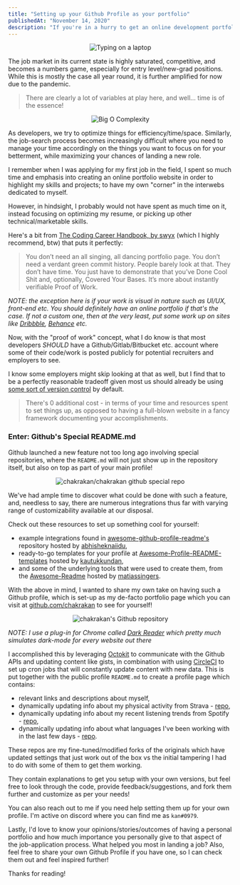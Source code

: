 ```yaml
---
title: "Setting up your Github Profile as your portfolio"
publishedAt: "November 14, 2020"
description: "If you're in a hurry to get an online development portfolio setup without the hassle of building a dedicated website to highlight your projects, this is ones for you!"
---
```


<p align="center">
  <Image
    alt="Typing on a laptop"
    src="https://images.unsplash.com/photo-1486312338219-ce68d2c6f44d?ixlib=rb-1.2.1&ixid=MnwxMjA3fDB8MHxwaG90by1wYWdlfHx8fGVufDB8fHx8&auto=format&fit=crop&w=600&q=80"
    width={700}
    height={400}
    placeholder="blur"
    blurDataURL="https://images.unsplash.com/photo-1486312338219-ce68d2c6f44d?ixlib=rb-1.2.1&ixid=MnwxMjA3fDB8MHxwaG90by1wYWdlfHx8fGVufDB8fHx8&auto=format&fit=crop&w=600&q=80"
  />
</p>

The job market in its current state is highly saturated, competitive, and becomes a numbers game, especially for entry level/new-grad positions. While this is mostly the case all year round, it is further amplified for now due to the pandemic.

> There are clearly a lot of variables at play here, and well... time is of the essence!

<p align="center">
  <Image
    alt="Big O Complexity"
    src="https://victoria.dev/blog/a-coffee-break-introduction-to-time-complexity-of-algorithms/graph.png"
    width={450}
    height={400}
    placeholder="blur"
    blurDataURL="https://victoria.dev/blog/a-coffee-break-introduction-to-time-complexity-of-algorithms/graph.png"
  />
</p>

As developers, we try to optimize things for efficiency/time/space. Similarly, the job-search process becomes increasingly difficult where you need to manage your time accordingly on the things you want to focus on for your betterment, while maximizing your chances of landing a new role.

I remember when I was applying for my first job in the field, I spent so much time and emphasis into creating an online portfolio website in order to highlight my skills and projects; to have my own "corner" in the interwebs dedicated to myself.

However, in hindsight, I probably would not have spent as much time on it, instead focusing on optimizing my resume, or picking up other technical/marketable skills.

Here's a bit from [The Coding Career Handbook, by swyx](https://www.learninpublic.org/) (which I highly recommend, btw) that puts it perfectly:

> You don’t need an all singing, all dancing portfolio page. You don’t need a verdant green commit history. People barely look at that. They don’t have time. You just have to demonstrate that you’ve Done Cool Shit and, optionally, Covered Your Bases. It’s more about instantly verifiable Proof of Work.

_NOTE: the exception here is if your work is visual in nature such as UI/UX, front-end etc. You should definitely have an online portfolio if that's the case. If not a custom one, then at the very least, put some work up on sites like [Dribbble](https://dribbble.com/), [Behance](https://www.behance.net/) etc._

Now, with the "proof of work" concept, what I do know is that most developers _SHOULD_ have a Github/Gitlab/Bitbucket etc. account where some of their code/work is posted publicly for potential recruiters and employers to see.

I know some employers might skip looking at that as well, but I find that to be a perfectly reasonable tradeoff given most us should already be using [some sort of version control](https://www.anishathalye.com/2015/08/19/git-remote-dropbox/) by default.

> There's 0 additional cost - in terms of your time and resources spent to set things up, as opposed to having a full-blown website in a fancy framework documenting your accomplishments.

### Enter: Github's Special README.md

Github launched a new feature not too long ago involving special repositories, where the `README.md` will not just show up in the repository itself, but also on top as part of your main profile!

<p align="center">
  <Image
    alt="chakrakan/chakrakan github special repo"
    src="https://dev-to-uploads.s3.amazonaws.com/i/vwv2kjivuwwzs3mb8b55.PNG"
    width={300}
    height={150}
    placeholder="blur"
    blurDataURL="https://dev-to-uploads.s3.amazonaws.com/i/vwv2kjivuwwzs3mb8b55.PNG"
  />
</p>

We've had ample time to discover what could be done with such a feature, and, needless to say, there are numerous integrations thus far with varying range of customizability available at our disposal.

Check out these resources to set up something cool for yourself:

- example integrations found in [awesome-github-profile-readme's](https://github.com/abhisheknaiidu/awesome-github-profile-readme) repository hosted by [abhisheknaiidu](https://github.com/abhisheknaiidu),
- ready-to-go templates for your profile at [Awesome-Profile-README-templates](https://github.com/kautukkundan/Awesome-Profile-README-templates) hosted by [kautukkundan](https://github.com/kautukkundan),
- and some of the underlying tools that were used to create them, from the [Awesome-Readme](https://github.com/matiassingers/awesome-readme) hosted by [matiassingers](https://github.com/matiassingers).

With the above in mind, I wanted to share my own take on having such a Github profile, which is set-up as my de-facto portfolio page which you can visit at [github.com/chakrakan](github.com/chakrakan) to see for yourself!

<p align="center">
  <Image
    alt="chakrakan's Github repository"
    src="https://dev-to-uploads.s3.amazonaws.com/i/7uvn7i3jw1318i9ome8o.gif"
    width={700}
    height={350}
    placeholder="blur"
    blurDataURL="https://dev-to-uploads.s3.amazonaws.com/i/7uvn7i3jw1318i9ome8o.gif"
  />
</p>

_NOTE: I use a plug-in for Chrome called [Dark Reader](https://darkreader.org/) which pretty much simulates dark-mode for every website out there_

I accomplished this by leveraging [Octokit](https://developer.github.com/v3/libraries/) to communicate with the Github APIs and updating content like gists, in combination with using [CircleCI](https://circleci.com/) to set up cron jobs that will constantly update content with new data. This is put together with the public profile `README.md` to create a profile page which contains:

- relevant links and descriptions about myself,
- dynamically updating info about my physical activity from Strava - [repo](https://github.com/chakrakan/strava-box),
- dynamically updating info about my recent listening trends from Spotify - [repo](https://github.com/chakrakan/spotify-box),
- dynamically updating info about what languages I've been working with in the last few days - [repo](https://github.com/chakrakan/waka-box).

These repos are my fine-tuned/modified forks of the originals which have updated settings that just work out of the box vs the initial tampering I had to do with some of them to get them working.

They contain explanations to get you setup with your own versions, but feel free to look through the code, provide feedback/suggestions, and fork them further and customize as per your needs!

You can also reach out to me if you need help setting them up for your own profile. I'm active on discord where you can find me as `kan#0979`.

Lastly, I'd love to know your opinions/stories/outcomes of having a personal portfolio and how much importance you personally give to that aspect of the job-application process. What helped you most in landing a job? Also, feel free to share your own Github Profile if you have one, so I can check them out and feel inspired further!

Thanks for reading!
